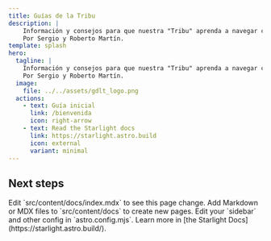 ```yaml
---
title: Guías de la Tribu
description: |
    Información y consejos para que nuestra "Tribu" aprenda a navegar con seguridad y privacidad por la red.  
    Por Sergio y Roberto Martín.
template: splash
hero:
  tagline: |
    Información y consejos para que nuestra "Tribu" aprenda a navegar con seguridad y privacidad por la red. <br /> 
    Por Sergio y Roberto Martín.
  image:
    file: ../../assets/gdlt_logo.png
  actions:
    - text: Guía inicial
      link: /bienvenida
      icon: right-arrow
    - text: Read the Starlight docs
      link: https://starlight.astro.build
      icon: external
      variant: minimal
---
```



## Next steps

<CardGrid stagger>
	<Card title="Update content" icon="pencil">
		Edit `src/content/docs/index.mdx` to see this page change.
	</Card>
	<Card title="Add new content" icon="add-document">
		Add Markdown or MDX files to `src/content/docs` to create new pages.
	</Card>
	<Card title="Configure your site" icon="setting">
		Edit your `sidebar` and other config in `astro.config.mjs`.
	</Card>
	<Card title="Read the docs" icon="open-book">
		Learn more in [the Starlight Docs](https://starlight.astro.build/).
	</Card>
</CardGrid>
